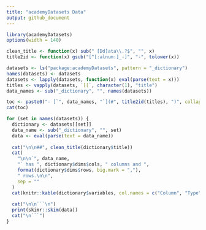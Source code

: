 ```yaml
---
title: "academyDatasets Data"
output: github_document
---
```


```r
library(academyDatasets)
options(width = 140)

clean_title <- function(x) sub(" [Dd]ata\\.?$", "", x)
title2id <- function(x) gsub("[^[:alnum:]_-]", "-", tolower(x))

datasets <- ls("package:academyDatasets", pattern = "_dictionary")
names(datasets) <- datasets
datasets <- lapply(datasets, function(x) eval(parse(text = x)))
titles <- vapply(datasets, `[[`, character(1), "title")
data_names <- sub("_dictionary", "", names(datasets))
```

```r
toc <- paste0("- [`", data_names, "`](#", title2id(titles), ")", collapse = "\n")
cat(toc)
```

```r
for (set in names(datasets)) {
  dictionary <- datasets[[set]]
  data_name <- sub("_dictionary", "", set)
  data <- eval(parse(text = data_name))
  
  cat("\n\n##", clean_title(dictionary$title))
  cat(
    "\n\n`", data_name, 
    "` has ", dictionary$dims$cols, " columns and ",
    format(dictionary$dims$rows, big.mark = ","),
    " rows.\n\n",
    sep = ""
  )
  cat(knitr::kable(dictionary$variables, col.names = c("Column", "Type", "Description")), sep = "\n")
  
  cat("\n\n```\n")
  print(skimr::skim(data))
  cat("\n```")
}
```
